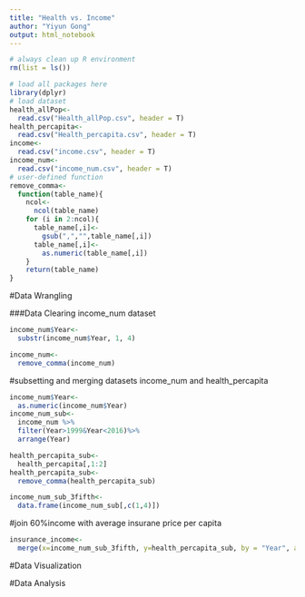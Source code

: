 ```yaml
---
title: "Health vs. Income"
author: "Yiyun Gong"
output: html_notebook
---
```


```r
# always clean up R environment
rm(list = ls())

# load all packages here
library(dplyr)
# load dataset
health_allPop<-
  read.csv("Health_allPop.csv", header = T)
health_percapita<-
  read.csv("Health_percapita.csv", header = T)
income<-
  read.csv("income.csv", header = T)
income_num<-
  read.csv("income_num.csv", header = T)
# user-defined function
remove_comma<-
  function(table_name){
    ncol<-
      ncol(table_name)
    for (i in 2:ncol){
      table_name[,i]<-
        gsub(",","",table_name[,i])
      table_name[,i]<-
        as.numeric(table_name[,i])
    }
    return(table_name)
}
```

#Data Wrangling

###Data Clearing income_num dataset
```r
income_num$Year<-
  substr(income_num$Year, 1, 4)
```

```r
income_num<-
  remove_comma(income_num)
```

#subsetting and merging datasets income_num and health_percapita
```r
income_num$Year<-
  as.numeric(income_num$Year)
income_num_sub<-
  income_num %>%
  filter(Year>1999&Year<2016)%>%
  arrange(Year)
```

```r
health_percapita_sub<-
  health_percapita[,1:2]
health_percapita_sub<-
  remove_comma(health_percapita_sub)
```

```r
income_num_sub_3fifth<-
  data.frame(income_num_sub[,c(1,4)])
```

#join 60%income with average insurane price per capita
```r
insurance_income<-
  merge(x=income_num_sub_3fifth, y=health_percapita_sub, by = "Year", all=TRUE)
```

#Data Visualization



#Data Analysis

